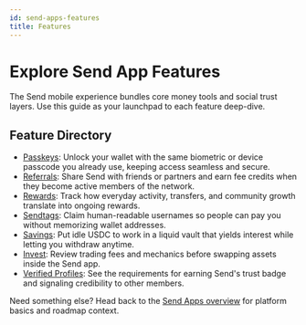 ```yaml
---
id: send-apps-features
title: Features
---
```


# Explore Send App Features

The Send mobile experience bundles core money tools and social trust layers. Use this guide as your launchpad to each feature deep-dive.

## Feature Directory

- [Passkeys](/docs/features/passkeys): Unlock your wallet with the same biometric or device passcode you already use, keeping access seamless and secure.
- [Referrals](/docs/features/referrals): Share Send with friends or partners and earn fee credits when they become active members of the network.
- [Rewards](/docs/features/rewards): Track how everyday activity, transfers, and community growth translate into ongoing rewards.
- [Sendtags](/docs/features/sendtags): Claim human-readable usernames so people can pay you without memorizing wallet addresses.
- [Savings](/docs/features/savings): Put idle USDC to work in a liquid vault that yields interest while letting you withdraw anytime.
- [Invest](/docs/features/invest): Review trading fees and mechanics before swapping assets inside the Send app.
- [Verified Profiles](/docs/features/verified-profiles): See the requirements for earning Send's trust badge and signaling credibility to other members.

Need something else? Head back to the [Send Apps overview](/docs/send-mobile-apps/overview) for platform basics and roadmap context.
